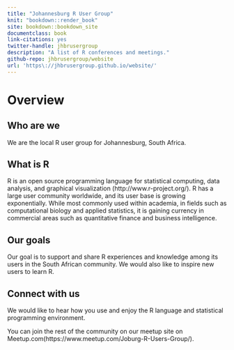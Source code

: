 ```yaml
--- 
title: "Johannesburg R User Group"
knit: "bookdown::render_book"
site: bookdown::bookdown_site
documentclass: book
link-citations: yes
twitter-handle: jhbrusergroup
description: "A list of R conferences and meetings."
github-repo: jhbrusergroup/website
url: 'https\://jhbrusergroup.github.io/website/'
---
```


# Overview

## Who are we
We are the local R user group for Johannesburg, South Africa.

## What is R
R is an open source programming language for statistical computing, data analysis, and graphical visualization (http://www.r-project.org/). R has a large user community worldwide, and its user base is growing exponentially. While most commonly used within academia, in fields such as computational biology and applied statistics, it is gaining currency in commercial areas such as quantitative finance and business intelligence.

## Our goals
Our goal is to support and share R experiences and knowledge among its users in the South African community. We would also like to inspire new users to learn R.

## Connect with us
We would like to hear how you use and enjoy the R language and statistical programming environment.

You can join the rest of the community on our meetup site on Meetup.com(https://www.meetup.com/Joburg-R-Users-Group/).
